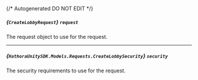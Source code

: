 {/* Autogenerated DO NOT EDIT  */}

##### *{`CreateLobbyRequest`}* `request`
The request object to use for the request.

<Collapsible openLabel={Labels.showProperties} closeLabel={Labels.hideProperties}>
  <CreateLobbyRequest />
</Collapsible>

---
##### *{`HathoraUnitySDK.Models.Requests.CreateLobbySecurity`}* `security`
The security requirements to use for the request.

<Collapsible openLabel={Labels.showProperties} closeLabel={Labels.hideProperties}>
  <CreateLobbySecurity />
</Collapsible>

